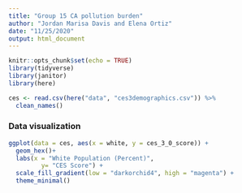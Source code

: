 ```yaml
---
title: "Group 15 CA pollution burden"
author: "Jordan Marisa Davis and Elena Ortiz"
date: "11/25/2020"
output: html_document
---
```


```r
knitr::opts_chunk$set(echo = TRUE)
library(tidyverse)
library(janitor)
library(here)
```

```r
ces <- read.csv(here("data", "ces3demographics.csv")) %>% 
  clean_names()
```

### Data visualization 
```r
ggplot(data = ces, aes(x = white, y = ces_3_0_score)) +
  geom_hex()+
  labs(x = "White Population (Percent)",
         y= "CES Score") +
  scale_fill_gradient(low = "darkorchid4", high = "magenta") +
  theme_minimal()
```


